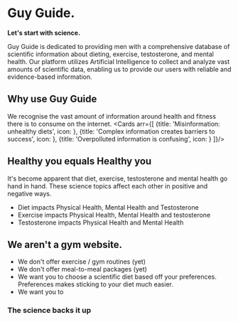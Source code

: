 
<Head>
    <title>Guy Guide</title>
    <meta
        name="description"
        content="A science based AI database of facts formulated for Physical and Mental Health for men"
    />
    <meta
        property="og:description"
        content="Guy Guide"
    />
</Head>

# Guy Guide.
<strong>Let's start with science.</strong>

Guy Guide is dedicated to providing men with a comprehensive database of scientific information about dieting, exercise, testosterone, and mental health. Our platform utilizes Artificial Intelligence to collect and analyze vast amounts of scientific data, enabling us to provide our users with reliable and evidence-based information. 

## Why use Guy Guide

We recognise the vast amount of information around health and fitness there is to consume on the internet.
<Cards arr={[
    {title: 'Misinformation: unhealthy diets', icon: <BiExpand size={28}/>}, 
    {title: 'Complex information creates barriers to success', icon: <BiAccessibility size={28} />}, 
    {title: 'Overpolluted information is confusing', icon: <BiAbacus size={28} />}
]}/>

## Healthy you equals Healthy you
It's become apparent that diet, exercise, testosterone and mental health go hand in hand. These science topics affect each other in positive and negative ways. 



- Diet impacts Physical Health, Mental Health and Testosterone
- Exercise impacts Physical Health, Mental Health and testosterone
- Testosterone impacts Physical Health and Mental Health


## We aren't a gym website.
- We don't offer exercise / gym routines (yet)
- We don't offer meal-to-meal packages (yet)
- We want you to choose a scientific diet based off your preferences. Preferences makes sticking to your diet much easier.
- We want you to 

### The science backs it up
